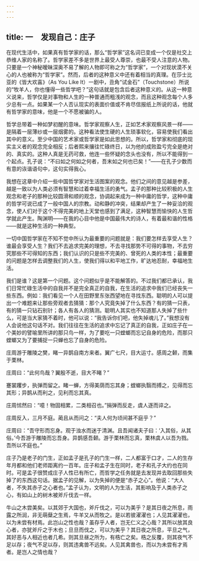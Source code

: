 ```yaml
---
---
---
```

title: 一　发现自己：庄子
---




在现代生活中，如果真有哲学家的话，那么“哲学家”这名词已变成一个仅是社交上恭维人家的名称了。哲学家差不多是世界上最受人尊崇，也最不受人注意的人物。只要是一个神秘暧昧深奥不易了解的人物即可称之为“哲学家”，一个对现状漠不关心的人也被称为“哲学家”。然而，后者的这种意义中还有着相当的真理。在莎士比亚的《皆大欢喜》（As You Like It）一剧中，丑角“试金石”（Touchstone）所说的“牧羊人，你也懂得一些哲学吧？”这句话就是包含后者这种意义的。从这一种意义说来，哲学仅是对事物和人生的一种普通而粗浅的观念，而且这种观念每个人多少总有一点。如果某一个人否认现实的表面价值或不肯尽信报纸上所说的话，他就有哲学家的意味，他是一个不愿被骗的人。

哲学总带着一种如梦初醒的意味。哲学家观察人生，正如艺术家观察风景一样——是隔着一层薄纱或一层烟雾的。这种看法使生硬的人生琐事软化，容易使我们看出其中的意义。至少中国的艺术家或哲学家是如此思想的。所以，哲学家和彻底的现实主义者的观念完全相反；后者熙来攘往忙碌终日，以为他的成败盈亏完全是绝对的、真实的。这种人真是无药可救，他连一些怀疑的念头也没有，所以不能得到一个起点。孔子说：“不曰如之何如之何者，吾末如之何也已矣！”——在孔子少数而有意的诙谐语句中，这句实得我心。

我想在这章中介绍一些中国哲学家对生活图案的观念。他们之间的意见越是参差，越是一致以为人类必须有智慧和过着幸福生活的勇气。孟子的那种比较积极的人生观念和老子的那种比较圆滑和顺的观念，协调起来成为一种中庸的哲学，这种中庸的哲学可说已成了一般中国人的宗教。动和静的冲突，结果却产生了一种妥洽的观念，使人们对于这个不得完美的地上天堂也感到了满足，这种智慧而愉快的人生哲学就此产生。陶渊明——在我的心目中他是中国最伟大的诗人，有着最和谐的性格——就是这种生活的一种典型。

一切中国哲学家在不知不觉中所认为最重要的问题就是：我们要怎样去享受人生？谁最会享受人生？我们不去追求完美的理想，不去寻找那势不可得的事物，不去穷究那些不可得知的东西；我们认识的只是些不完美的、曾死的人类的本性；最重要的问题是怎样去调整我们的人生，使我们得以和平地工作，旷达地忍耐，幸福地生活。

我们是谁？这是第一个问题。这个问题似乎是不能解答的。不过我们都已承认，我们日常忙碌生活中的自我并不是完全真正的自我，在生活的追求中我们已经丧失一些东西。例如：我们看见一个人在田野里东张西望地在寻找东西。聪明的人可以提出一个难题来让那些旁观者去猜猜：那个人究竟失掉了什么东西？有的猜一只表，有的猜一只钻石别针；各人有各人的猜测。聪明人其实也不知道那人失掉了些什么，可是当大家猜不着时，他可以说：“我告诉你们吧，他失掉魂儿了。”我想没有人会说他这句话不对。我们往往在生活的追求中忘记了真正的自我，正如庄子在一个美妙的譬喻里所讲的那只鸟一样，为了要吃一只螳螂而忘记自身的危险，而那只螳螂又为了要捕捉一只蝉也忘了自身的危险。

庄周游于雕陵之樊，睹一异鹊自南方来者。翼广七尺，目大运寸。感周之颡，而集于栗林。

庄周曰：“此何鸟哉？翼殷不逝，目大不睹？”

蹇裳躩步，执弹而留之。睹一蝉，方得美荫而忘其身；螳螂执翳而搏之，见得而忘其形；异鹊从而利之，见利而忘其真。

庄周怵然曰：“噫！物固相累，二类相召也。”捐弹而反走，虞人逐而谇之。

庄周反入，三月不庭。蔺且从而问之：“夫人何为顷间甚不庭乎？”

庄周曰：“吾守形而忘身。观于浊水而迷于清渊。且吾闻诸夫子曰：‘入其俗，从其俗。’今吾游于雕陵而忘吾身。异鹊感吾颡。游于栗林而忘真，栗林虞人以吾为戮。吾所以不庭也。”

庄子乃是老子的门生，正如孟子是孔子的门生一样，二人都富于口才，二人的生存年月都和他们老师距离约一百年。庄子和孟子生在同时，老子和孔子大约也在同时。可是孟子很赞成庄子人性已有所亡，而哲学之任务就是去发现并去取回那些失掉了的东西这句话。据孟子的见解，以为失掉的便是“赤子之心”。他说：“大人者，不失其赤子之心者也。”孟子认为，文明的人为生活，其影响及于人类赤子之心，有如山上的树木被斧斤伐去一样。

牛山之木尝美矣。以其郊于大国也，斧斤伐之，可以为美乎？是其日夜之所息，雨露之所润，非无萌蘖之生焉，牛羊又从而牧之。是以若彼濯濯也；人见其濯濯也，以为未尝有材焉。此岂山之性也哉？虽存乎人者，岂无仁义之心哉？其所以放其良心者，亦犹斧斤之于木也；旦旦而伐之，可以为美乎？其日夜之所息，平旦之气，其好恶与人相近也者几希。则其旦昼之所为，有梏亡之矣。梏之反覆，则其夜气不足以存；夜气不足以存，则其违禽兽不远矣。人见其禽兽也，而以为未尝有才焉者。是岂人之情也哉？